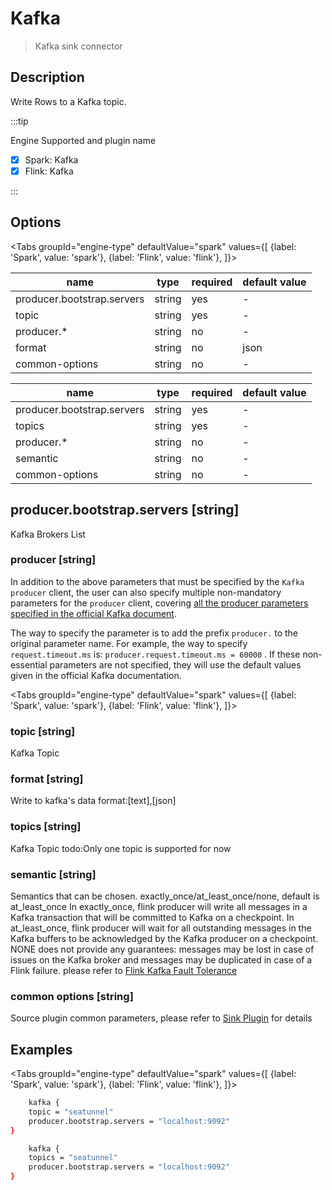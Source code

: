 
# Kafka

> Kafka sink connector

## Description

Write Rows to a Kafka topic.

:::tip

Engine Supported and plugin name

* [x] Spark: Kafka
* [x] Flink: Kafka

:::

## Options

<Tabs
    groupId="engine-type"
    defaultValue="spark"
    values={[
        {label: 'Spark', value: 'spark'},
        {label: 'Flink', value: 'flink'},
    ]}>
<TabItem value="spark">

| name                       | type   | required | default value |
| -------------------------- | ------ | -------- | ------------- |
| producer.bootstrap.servers | string | yes      | -             |
| topic                      | string | yes      | -             |
| producer.*                 | string | no       | -             |
| format                     | string | no       | json          |
| common-options             | string | no       | -             |

</TabItem>
<TabItem value="flink">

| name                       | type   | required | default value |
| -------------------------- | ------ | -------- | ------------- |
| producer.bootstrap.servers | string | yes      | -             |
| topics                     | string | yes      | -             |
| producer.*                 | string | no       | -             |
| semantic                   | string | no       | -             |
| common-options             | string | no       | -             |

</TabItem>
</Tabs>

## producer.bootstrap.servers [string]

Kafka Brokers List

### producer [string]

In addition to the above parameters that must be specified by the `Kafka producer` client, the user can also specify multiple non-mandatory parameters for the `producer` client, covering [all the producer parameters specified in the official Kafka document](https://kafka.apache.org/documentation.html#producerconfigs).

The way to specify the parameter is to add the prefix `producer.` to the original parameter name. For example, the way to specify `request.timeout.ms` is: `producer.request.timeout.ms = 60000` . If these non-essential parameters are not specified, they will use the default values given in the official Kafka documentation.

<Tabs
    groupId="engine-type"
    defaultValue="spark"
    values={[
        {label: 'Spark', value: 'spark'},
        {label: 'Flink', value: 'flink'},
    ]}>
<TabItem value="spark">

### topic [string]

Kafka Topic

### format [string]

Write to kafka's data format:[text],[json]

</TabItem>
<TabItem value="flink">

### topics [string]

Kafka Topic todo:Only one topic is supported for now

### semantic [string]

Semantics that can be chosen. exactly_once/at_least_once/none, default is at_least_once
In exactly_once, flink producer will write all messages in a Kafka transaction that will be committed to Kafka on a checkpoint.
In at_least_once, flink producer will wait for all outstanding messages in the Kafka buffers to be acknowledged by the Kafka producer on a checkpoint.
NONE does not provide any guarantees: messages may be lost in case of issues on the Kafka broker and messages may be duplicated in case of a Flink failure.
please refer to [Flink Kafka Fault Tolerance](https://nightlies.apache.org/flink/flink-docs-release-1.14/docs/connectors/datastream/kafka/#fault-tolerance)

</TabItem>
</Tabs>


### common options [string]

Source plugin common parameters, please refer to [Sink Plugin](common-options.mdx) for details

## Examples

<Tabs
    groupId="engine-type"
    defaultValue="spark"
    values={[
        {label: 'Spark', value: 'spark'},
        {label: 'Flink', value: 'flink'},
    ]}>
<TabItem value="spark">

```bash
    kafka {
    topic = "seatunnel"
    producer.bootstrap.servers = "localhost:9092"
}
```

</TabItem>
<TabItem value="flink">

```bash
    kafka {
    topics = "seatunnel"
    producer.bootstrap.servers = "localhost:9092"
}
```

</TabItem>
</Tabs>